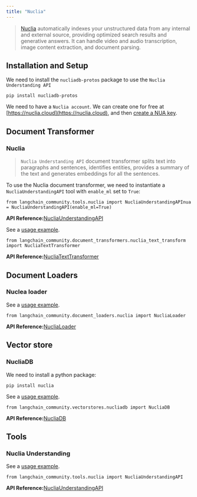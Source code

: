 ```yaml
---
title: "Nuclia"
---
```


> [Nuclia](https://nuclia.com) automatically indexes your unstructured data from any internal and external source, providing optimized search results and generative answers. It can handle video and audio transcription, image content extraction, and document parsing.

## Installation and Setup

We need to install the `nucliadb-protos` package to use the `Nuclia Understanding API`

```
pip install nucliadb-protos
```

We need to have a `Nuclia account`. We can create one for free at [https://nuclia.cloud](https://nuclia.cloud), and then [create a NUA key](https://docs.nuclia.dev/oss/docs/using/understanding/intro).

## Document Transformer

### Nuclia

> `Nuclia Understanding API` document transformer splits text into paragraphs and sentences, identifies entities, provides a summary of the text and generates embeddings for all the sentences.

To use the Nuclia document transformer, we need to instantiate a `NucliaUnderstandingAPI` tool with `enable_ml` set to `True`:

```
from langchain_community.tools.nuclia import NucliaUnderstandingAPInua = NucliaUnderstandingAPI(enable_ml=True)
```

**API Reference:**[NucliaUnderstandingAPI](https://python.langchain.com/api_reference/community/tools/langchain_community.tools.nuclia.tool.NucliaUnderstandingAPI.html)

See a [usage example](/oss/integrations/document_transformers/nuclia_transformer).

```
from langchain_community.document_transformers.nuclia_text_transform import NucliaTextTransformer
```

**API Reference:**[NucliaTextTransformer](https://python.langchain.com/api_reference/community/document_transformers/langchain_community.document_transformers.nuclia_text_transform.NucliaTextTransformer.html)

## Document Loaders

### Nuclea loader

See a [usage example](/oss/integrations/document_loaders/nuclia).

```
from langchain_community.document_loaders.nuclia import NucliaLoader
```

**API Reference:**[NucliaLoader](https://python.langchain.com/api_reference/community/document_loaders/langchain_community.document_loaders.nuclia.NucliaLoader.html)

## Vector store

### NucliaDB

We need to install a python package:

```
pip install nuclia
```

See a [usage example](/oss/integrations/vectorstores/nucliadb).

```
from langchain_community.vectorstores.nucliadb import NucliaDB
```

**API Reference:**[NucliaDB](https://python.langchain.com/api_reference/community/vectorstores/langchain_community.vectorstores.nucliadb.NucliaDB.html)

## Tools

### Nuclia Understanding

See a [usage example](/oss/integrations/tools/nuclia).

```
from langchain_community.tools.nuclia import NucliaUnderstandingAPI
```

**API Reference:**[NucliaUnderstandingAPI](https://python.langchain.com/api_reference/community/tools/langchain_community.tools.nuclia.tool.NucliaUnderstandingAPI.html)
